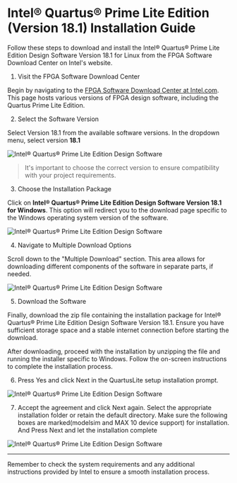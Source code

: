 

# Intel® Quartus® Prime Lite Edition (Version 18.1) Installation Guide

Follow these steps to download and install the Intel® Quartus® Prime Lite Edition Design Software Version 18.1 for Linux from the FPGA Software Download Center on Intel's website.

1. Visit the FPGA Software Download Center

Begin by navigating to the [FPGA Software Download Center at Intel.com](https://www.intel.com/content/www/us/en/collections/products/fpga/software/downloads.html?edition=lite&platform=windows&download_manager=direct). This page hosts various versions of FPGA design software, including the Quartus Prime Lite Edition.

2. Select the Software Version

Select Version 18.1 from the available software versions. In the dropdown menu, select version **18.1** 

![Intel® Quartus® Prime Lite Edition Design Software](/get-started/prime-lite.jpg)

> It's important to choose the correct version to ensure compatibility with your project requirements. 

3. Choose the Installation Package

Click on **Intel® Quartus® Prime Lite Edition Design Software Version 18.1 for Windows**. This option will redirect you to the download page specific to the Windows operating system version of the software. 

![Intel® Quartus® Prime Lite Edition Design Software](/get-started/software-type.jpeg)

4. Navigate to Multiple Download Options

Scroll down to the "Multiple Download" section. This area allows for downloading different components of the software in separate parts, if needed.

![Intel® Quartus® Prime Lite Edition Design Software](/get-started/multiple-download.jpeg)


5. Download the Software


Finally, download the zip file containing the installation package for Intel® Quartus® Prime Lite Edition Design Software Version 18.1. Ensure you have sufficient storage space and a stable internet connection before starting the download.


After downloading, proceed with the installation by unzipping the file and running the installer specific to Windows. Follow the on-screen instructions to complete the installation process.

6. Press Yes and click Next in the QuartusLite setup installation prompt.

![Intel® Quartus® Prime Lite Edition Design Software](/get-started/installation.jpg)

7. Accept the agreement and click Next again. Select the appropriate installation folder or retain the default directory. Make sure the following boxes are marked(modelsim and MAX 10 device support) for installation. And Press Next and let the installation complete 

![Intel® Quartus® Prime Lite Edition Design Software](/get-started/select-components.png)

---

Remember to check the system requirements and any additional instructions provided by Intel to ensure a smooth installation process.
